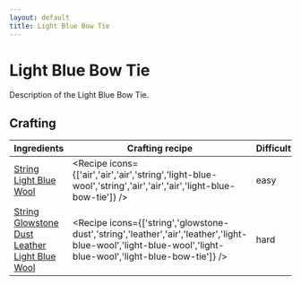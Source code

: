 ```yaml
---
layout: default
title: Light Blue Bow Tie
---
```



Light Blue Bow Tie
===================

Description of the Light Blue Bow Tie.

## Crafting

| Ingredients | Crafting recipe | Difficulty |
| ----------- | --------------- | ------------- |
| [String](https://minecraft.wiki/w/String)<br/>[Light Blue Wool](https://minecraft.wiki/w/Light_Blue_Wool) | <Recipe icons={['air','air','air','string','light-blue-wool','string','air','air','air','light-blue-bow-tie']} /> | easy |
| [String](https://minecraft.wiki/w/String)<br/>[Glowstone Dust](https://minecraft.wiki/w/Glowstone_Dust)<br/>[Leather](https://minecraft.wiki/w/Leather)<br/>[Light Blue Wool](https://minecraft.wiki/w/Light_Blue_Wool) | <Recipe icons={['string','glowstone-dust','string','leather','air','leather','light-blue-wool','light-blue-wool','light-blue-wool','light-blue-bow-tie']} /> | hard |

